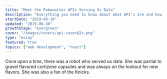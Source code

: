```yaml
---
title: "Meet the Robowaiter APIs Serving Us Data"
description: "Everything you need to know about what API's are and how they work"
startDate: "2019-04-10"
updated: "2019-06-30"
growthStage: "Evergreen"
cover: "/images/covers/api-cover@2x.png"
type: "essay"
featured: true
topics: ["web development", "react"]
---
```


Once upon a time, there was a robot who served us data. She was partial to gravel flavored cortizone
capsules and was always on the lookout for new flavors. She was also a fan of the Knicks.
